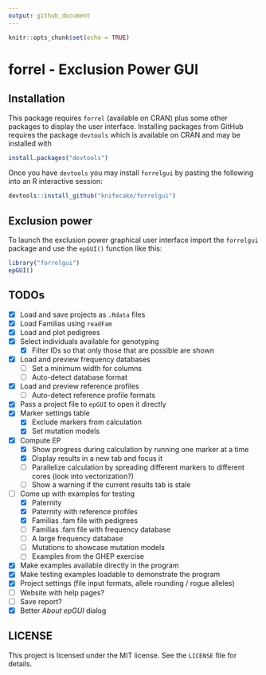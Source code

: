 ```yaml
---
output: github_document
---
```


```r
knitr::opts_chunk$set(echo = TRUE)
```

# forrel - Exclusion Power GUI

## Installation

This package requires `forrel` (available on CRAN) plus some other packages to
display the user interface. Installing packages from GitHub requires the package
`devtools` which is available on CRAN and may be installed with

``` r
install.packages("devtools")
```

Once you have `devtools` you may install `forrelgui` by pasting the
following into an R interactive session:

``` r
devtools::install_github("knifecake/forrelgui")
```

## Exclusion power

To launch the exclusion power graphical user interface import the
`forrelgui` package and use the `epGUI()` function like this:

``` r
library("forrelgui")
epGUI()
```


## TODOs

- [x] Load and save projects as `.Rdata` files
- [x] Load Familias using `readFam`
- [x] Load and plot pedigrees
- [x] Select individuals available for genotyping
  - [x] Filter IDs so that only those that are possible are shown
- [x] Load and preview frequency databases
  - [ ] Set a minimum width for columns
  - [ ] Auto-detect database format
- [x] Load and preview reference profiles
  - [ ] Auto-detect reference profile formats
- [x] Pass a project file to `epGUI` to open it directly
- [x] Marker settings table
  - [x] Exclude markers from calculation
  - [x] Set mutation models
- [x] Compute EP
  - [x] Show progress during calculation by running one marker at a time
  - [x] Display results in a new tab and focus it
  - [ ] Parallelize calculation by spreading different markers to different cores (look into vectorization?)
  - [ ] Show a warning if the current results tab is stale
- [ ] Come up with examples for testing
  - [x] Paternity
  - [x] Paternity with reference profiles
  - [x] Familias .fam file with pedigrees
  - [ ] Familias .fam file with frequency database
  - [ ] A large frequency database
  - [ ] Mutations to showcase mutation models
  - [ ] Examples from the GHEP exercise
- [x] Make examples available directly in the program
- [x] Make testing examples loadable to demonstrate the program
- [x] Project settings (file input formats, allele rounding / rogue alleles)
- [ ] Website with help pages?
- [ ] Save report?
- [x] Better *About epGUI* dialog


## LICENSE

This project is licensed under the MIT license. See the `LICENSE` file for details.